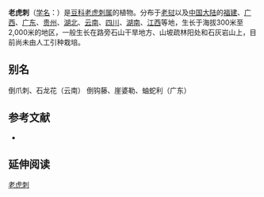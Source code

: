 {{Speciesbox
| name = 老虎刺
| status = 
| status_system = 
| image = 
| genus = Pterolobium
| species = punctatum
| authority = Hemsl.
}}

'''老虎刺'''（[[学名|学名]]：{{lang|la|''Pterolobium punctatum''}}）是[[豆科|豆科]][[老虎刺属|老虎刺属]]的植物。分布于[[老挝|老挝]]以及[[中国大陆|中国大陆]]的[[福建|福建]]、[[广西|广西]]、[[广东|广东]]、[[贵州|贵州]]、[[湖北|湖北]]、[[云南|云南]]、[[四川|四川]]、[[湖南|湖南]]、[[江西|江西]]等地，生长于海拔300米至2,000米的地区，一般生长在路旁石山干旱地方、山坡疏林阳处和石灰岩山上，目前尚未由人工引种栽培。

== 别名 ==
倒爪刺、石龙花（云南） 倒钩藤、崖婆勒、蚰蛇利（广东）

== 参考文献 ==
<div class="references-small">
* {{cite web| url =http://www.bioinfo.cn/db05/KmzwSpecies.php?action=view&id=2836| title =老虎刺| work =《中国高等植物数据库全库》| publisher =中国科学院微生物研究所| author =昆明植物研究所| accessdate =2009-02-23| deadurl =yes| archiveurl =https://web.archive.org/web/20160305061857/http://www.bioinfo.cn/db05/KmzwSpecies.php?action=view&id=2836| archivedate =2016-03-05}}
</div>

== 延伸阅读 ==
{{Wikisource further reading}}

{{Taxonbar|from=Q7256812}}

[[Category:老虎刺属|老虎刺]]


{{植物小作品}}